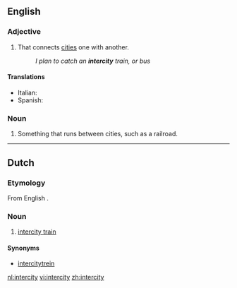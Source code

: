 ==English==

===Adjective===
{{en-adj|-}}

# That connects [[cities]] one with another.
#:''I plan to catch an '''intercity''' train, or bus''

====Translations====
*Italian: {{t-|it|interurbano}}
*Spanish: {{t-|es|interurbano}}

===Noun===
{{en-noun|intercities}}

# Something that runs between cities, such as a railroad.

----
==Dutch==
===Etymology===
From English {{term|intercity|lang=en}}.

===Noun===
{{nl-noun|g=c|intercity's|intercity'tje}}

# [[intercity train]]

====Synonyms====
* [[intercitytrein]]

[[nl:intercity]]
[[vi:intercity]]
[[zh:intercity]]